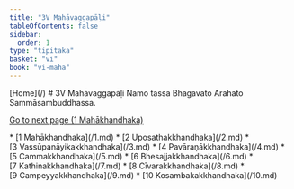 ```yaml
---
title: "3V Mahāvaggapāḷi"
tableOfContents: false
sidebar:
  order: 1
type: "tipitaka"
basket: "vi"
book: "vi-maha"
---
```



<Paragraph type="center" book="vi-maha">
[Home](/)
</Paragraph>

<Paragraph type="center" book="vi-maha">
# 3V Mahāvaggapāḷi
</Paragraph>

<Paragraph number="1" type="center" book="vi-maha">
Namo tassa Bhagavato Arahato Sammāsambuddhassa.

[Go to next page (1 Mahākhandhaka)](1.md)



</Paragraph>

<TableOfContents book="vi-maha" section="3">
* [1 Mahākhandhaka](/1.md)
* [2 Uposathakkhandhaka](/2.md)
* [3 Vassūpanāyikakkhandhaka](/3.md)
* [4 Pavāraṇākkhandhaka](/4.md)
* [5 Cammakkhandhaka](/5.md)
* [6 Bhesajjakkhandhaka](/6.md)
* [7 Kathinakkhandhaka](/7.md)
* [8 Cīvarakkhandhaka](/8.md)
* [9 Campeyyakkhandhaka](/9.md)
* [10 Kosambakakkhandhaka](/10.md)
</TableOfContents>
